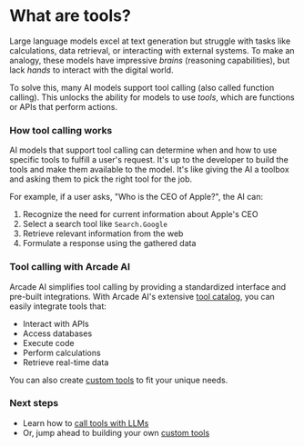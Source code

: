 # What are tools?

Large language models excel at text generation but struggle with tasks like calculations, data retrieval, or interacting with external systems. To make an analogy, these models have impressive _brains_ (reasoning capabilities), but lack _hands_ to interact with the digital world.

To solve this, many AI models support tool calling (also called function calling). This unlocks the ability for models to use _tools_, which are functions or APIs that perform actions.

### How tool calling works

AI models that support tool calling can determine when and how to use specific tools to fulfill a user's request. It's up to the developer to build the tools and make them available to the model. It's like giving the AI a toolbox and asking them to pick the right tool for the job.

For example, if a user asks, "Who is the CEO of Apple?", the AI can:

1. Recognize the need for current information about Apple's CEO
2. Select a search tool like `Search.Google`
3. Retrieve relevant information from the web
4. Formulate a response using the gathered data

### Tool calling with Arcade AI

Arcade AI simplifies tool calling by providing a standardized interface and pre-built integrations. With Arcade AI's extensive [tool catalog](/integrations#toolkits), you can easily integrate tools that:

- Interact with APIs
- Access databases
- Execute code
- Perform calculations
- Retrieve real-time data

You can also create [custom tools](/home/build-tools/) to fit your unique needs.

### Next steps

- Learn how to [call tools with LLMs](/home/use-tools/call-tools-with-llms)
- Or, jump ahead to building your own [custom tools](/home/build-tools)
